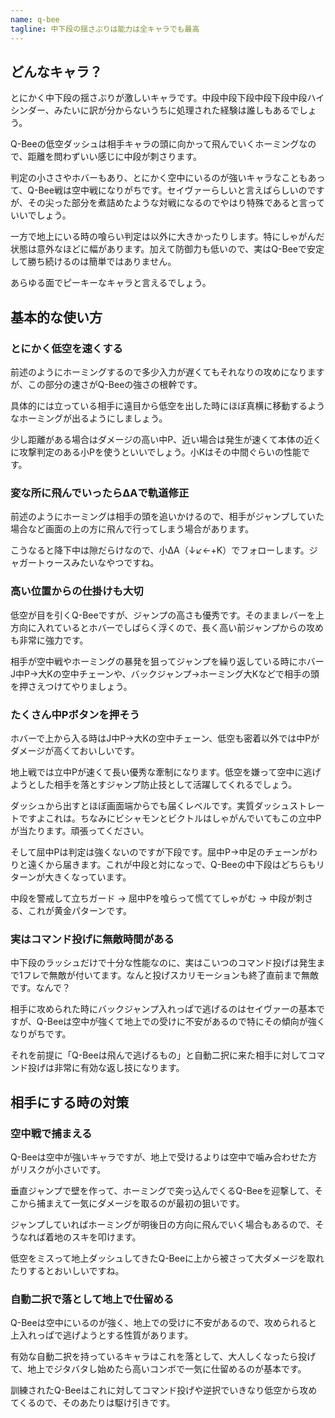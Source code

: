 ```yaml
---
name: q-bee
tagline: 中下段の揺さぶりは能力は全キャラでも最高
---
```


## どんなキャラ？

とにかく中下段の揺さぶりが激しいキャラです。中段中段下段中段下段中段ハイシンダー、みたいに訳が分からないうちに処理された経験は誰しもあるでしょう。

Q-Beeの低空ダッシュは相手キャラの頭に向かって飛んでいくホーミングなので、距離を問わずいい感じに中段が刺さります。

判定の小ささやホバーもあり、とにかく空中にいるのが強いキャラなこともあって、Q-Bee戦は空中戦になりがちです。セイヴァーらしいと言えばらしいのですが、その尖った部分を煮詰めたような対戦になるのでやはり特殊であると言っていいでしょう。

一方で地上にいる時の喰らい判定は以外に大きかったりします。特にしゃがんだ状態は意外なほどに幅があります。加えて防御力も低いので、実はQ-Beeで安定して勝ち続けるのは簡単ではありません。

あらゆる面でピーキーなキャラと言えるでしょう。

## 基本的な使い方

### とにかく低空を速くする

前述のようにホーミングするので多少入力が遅くてもそれなりの攻めになりますが、この部分の速さがQ-Beeの強さの根幹です。

具体的には立っている相手に遠目から低空を出した時にほぼ真横に移動するようなホーミングが出るようにしましょう。

少し距離がある場合はダメージの高い中P、近い場合は発生が速くて本体の近くに攻撃判定のある小Pを使うといいでしょう。小Kはその中間ぐらいの性能です。

### 変な所に飛んでいったらΔAで軌道修正

前述のようにホーミングは相手の頭を追いかけるので、相手がジャンプしていた場合など画面の上の方に飛んで行ってしまう場合があります。

こうなると降下中は隙だらけなので、小ΔA（↓↙←+K）でフォローします。ジャガートゥースみたいなやつですね。

### 高い位置からの仕掛けも大切

低空が目を引くQ-Beeですが、ジャンプの高さも優秀です。そのままレバーを上方向に入れているとホバーでしばらく浮くので、長く高い前ジャンプからの攻めも非常に強力です。

相手が空中戦やホーミングの暴発を狙ってジャンプを繰り返している時にホバーJ中P→大Kの空中チェーンや、バックジャンプ→ホーミング大Kなどで相手の頭を押さえつけてやりましょう。

### たくさん中Pボタンを押そう

ホバーで上から入る時はJ中P→大Kの空中チェーン、低空も密着以外では中Pがダメージが高くておいしいです。

地上戦では立中Pが速くて長い優秀な牽制になります。低空を嫌って空中に逃げようとした相手を落とすジャンプ防止技として活躍してくれるでしょう。

ダッシュから出すとほぼ画面端からでも届くレベルです。実質ダッシュストレートですよこれは。ちなみにビシャモンとビクトルはしゃがんでいてもこの立中Pが当たります。頑張ってください。

そして屈中Pは判定は強くないのですが下段です。屈中P→中足のチェーンがわりと遠くから届きます。これが中段と対になっで、Q-Beeの中下段はどちらもリターンが大きくなっています。

中段を警戒して立ちガード → 屈中Pを喰らって慌ててしゃがむ → 中段が刺さる、これが黄金パターンです。

### 実はコマンド投げに無敵時間がある

中下段のラッシュだけで十分な性能なのに、実はこいつのコマンド投げは発生まで1フレで無敵が付いてます。なんと投げスカリモーションも終了直前まで無敵です。なんで？

相手に攻められた時にバックジャンプ入れっぱで逃げるのはセイヴァーの基本ですが、Q-Beeは空中が強くて地上での受けに不安があるので特にその傾向が強くなりがちです。

それを前提に「Q-Beeは飛んで逃げるもの」と自動二択に来た相手に対してコマンド投げは非常に有効な返し技になります。

## 相手にする時の対策

### 空中戦で捕まえる

Q-Beeは空中が強いキャラですが、地上で受けるよりは空中で噛み合わせた方がリスクが小さいです。

垂直ジャンプで壁を作って、ホーミングで突っ込んでくるQ-Beeを迎撃して、そこから捕まえて一気にダメージを取るのが最初の狙いです。

ジャンプしていればホーミングが明後日の方向に飛んでいく場合もあるので、そうなれば着地のスキを叩けます。

低空をミスって地上ダッシュしてきたQ-Beeに上から被さって大ダメージを取れたりするとおいしいですね。

### 自動二択で落として地上で仕留める

Q-Beeは空中にいるのが強く、地上での受けに不安があるので、攻められると上入れっぱで逃げようとする性質があります。

有効な自動二択を持っているキャラはこれを落として、大人しくなったら投げて、地上でジタバタし始めたら高いコンボで一気に仕留めるのが基本です。

訓練されたQ-Beeはこれに対してコマンド投げや逆択でいきなり低空から攻めてくるので、そのあたりは駆け引きです。
